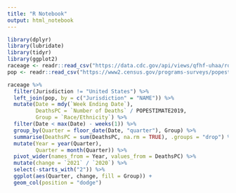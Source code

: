 ```yaml
---
title: "R Notebook"
output: html_notebook
---
```


```r
library(dplyr)
library(lubridate)
library(tidyr)
library(ggplot2)
raceage <- readr::read_csv("https://data.cdc.gov/api/views/qfhf-uhaa/rows.csv?accessType=DOWNLOAD&bom=true&format=true%20target=")
pop <- readr::read_csv("https://www2.census.gov/programs-surveys/popest/datasets/2010-2019/national/totals/nst-est2019-alldata.csv")
```

```r
raceage %>%
  filter(Jurisdiction != "United States") %>%
  left_join(pop, by = c("Jurisdiction" = "NAME")) %>%
  mutate(Date = mdy(`Week Ending Date`),
         DeathsPC = `Number of Deaths` / POPESTIMATE2019,
         Group = `Race/Ethnicity`) %>%
  filter(Date < max(Date) - weeks(1)) %>%
  group_by(Quarter = floor_date(Date, "quarter"), Group) %>%
  summarise(DeathsPC = sum(DeathsPC, na.rm = TRUE), .groups = "drop") %>%
  mutate(Year = year(Quarter),
         Quarter = month(Quarter)) %>%
  pivot_wider(names_from = Year, values_from = DeathsPC) %>%
  mutate(change = `2021` / `2020`) %>%
  select(-starts_with("2")) %>%
  ggplot(aes(Quarter, change, fill = Group)) +
  geom_col(position = "dodge")
```

